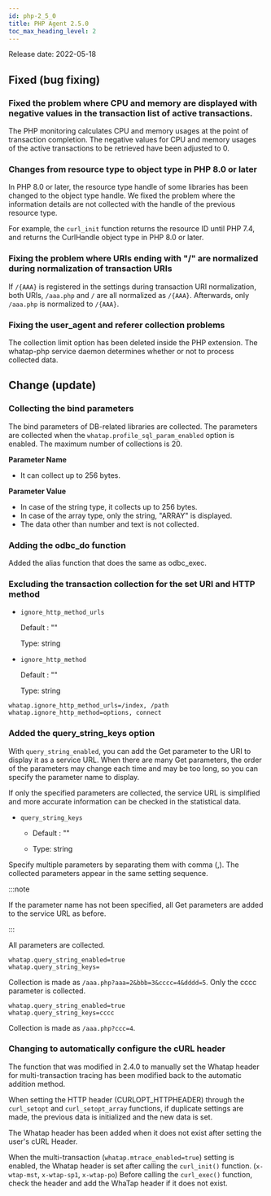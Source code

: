 ```yaml
---
id: php-2_5_0
title: PHP Agent 2.5.0
toc_max_heading_level: 2
---
```



Release date: 2022-05-18

## Fixed (bug fixing)

### Fixed the problem where CPU and memory are displayed with negative values in the transaction list of active transactions.

The PHP monitoring calculates CPU and memory usages at the point of transaction completion. The negative values for CPU and memory usages of the active transactions to be retrieved have been adjusted to 0.

### Changes from resource type to object type in PHP 8.0 or later

In PHP 8.0 or later, the resource type handle of some libraries has been changed to the object type handle. We fixed the problem where the information details are not collected with the handle of the previous resource type. 

For example, the `curl_init` function returns the resource ID until PHP 7.4, and returns the CurlHandle object type in PHP 8.0 or later. 

### Fixing the problem where URIs ending with "/" are normalized during normalization of transaction URIs

If `/{AAA}` is registered in the settings during transaction URI normalization, both URIs, `/aaa.php` and `/` are all normalized as `/{AAA}`. Afterwards, only `/aaa.php` is normalized to `/{AAA}`.

### Fixing the user_agent and referer collection problems

The collection limit option has been deleted inside the PHP extension. The whatap-php service daemon determines whether or not to process collected data.

## Change (update)

### Collecting the bind parameters

The bind parameters of DB-related libraries are collected. The parameters are collected when the `whatap.profile_sql_param_enabled` option is enabled. The maximum number of collections is 20. 

**Parameter Name**

-   It can collect up to 256 bytes. 

**Parameter Value**

-   In case of the string type, it collects up to 256 bytes.
-   In case of the array type, only the string, "ARRAY" is displayed. 
-   The data other than number and text is not collected. 

### Adding the odbc_do function

Added the alias function that does the same as odbc_exec. 

### Excluding the transaction collection for the set URI and HTTP method

-   `ignore_http_method_urls`

    Default : ""  

    Type: string

-   `ignore_http_method`

    Default : ""

    Type: string

```
whatap.ignore_http_method_urls=/index, /path
whatap.ignore_http_method=options, connect
```

### Added the query_string_keys option

With `query_string_enabled`, you can add the Get parameter to the URI to display it as a service URL. When there are many Get parameters, the order of the parameters may change each time and may be too long, so you can specify the parameter name to display.

If only the specified parameters are collected, the service URL is simplified and more accurate information can be checked in the statistical data.

-   `query_string_keys`

    -   Default : ""

    -   Type: string

Specify multiple parameters by separating them with comma (,). The collected parameters appear in the same setting sequence. 

:::note

If the parameter name has not been specified, all Get parameters are added to the service URL as before.

:::

All parameters are collected. 

```
whatap.query_string_enabled=true
whatap.query_string_keys=
```

Collection is made as `/aaa.php?aaa=2&bbb=3&cccc=4&dddd=5`. Only the cccc parameter is collected. 

```
whatap.query_string_enabled=true
whatap.query_string_keys=cccc
```

Collection is made as `/aaa.php?ccc=4`. 

### Changing to automatically configure the cURL header

The function that was modified in 2.4.0 to manually set the Whatap header for multi-transaction tracing has been modified back to the automatic addition method. 

When setting the HTTP header (CURLOPT_HTTPHEADER) through the `curl_setopt` and `curl_setopt_array` functions, if duplicate settings are made, the previous data is initialized and the new data is set.

The Whatap header has been added when it does not exist after setting the user's cURL Header. 

When the multi-transaction (`whatap.mtrace_enabled=true`) setting is enabled, the Whatap header is set after calling the `curl_init()` function. (`x-wtap-mst`, `x-wtap-sp1`, `x-wtap-po`) Before calling the `curl_exec()` function, check the header and add the WhaTap header if it does not exist.
